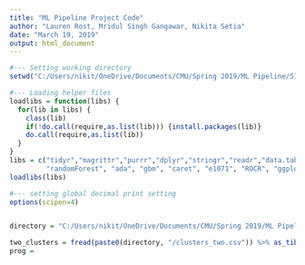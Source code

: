 ```yaml
---
title: "ML Pipeline Project Code"
author: "Lauren Rost, Mridul Singh Gangawar, Nikita Setia"
date: "March 19, 2019"
output: html_document
---
```


```r

#--- Setting working directory 
setwd("C:/Users/nikit/OneDrive/Documents/CMU/Spring 2019/ML Pipeline/S19-aamlp-projectproposal-group1")

#--- Loading helper files 
loadlibs = function(libs) {
  for(lib in libs) {
    class(lib)
    if(!do.call(require,as.list(lib))) {install.packages(lib)}
    do.call(require,as.list(lib))
  }
}
libs = c("tidyr","magrittr","purrr","dplyr","stringr","readr","data.table", "mice", 
         "randomForest", "ada", "gbm", "caret", "e1071", "ROCR", "ggplot2", "glmnet")
loadlibs(libs)

#--- setting global decimal print setting
options(scipen=4)


directory = "C:/Users/nikit/OneDrive/Documents/CMU/Spring 2019/ML Pipeline/S19-aamlp-projectproposal-group1"

two_clusters = fread(paste0(directory, "/clusters_two.csv")) %>% as_tibble()
prog = 

```


